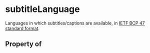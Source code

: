 # subtitleLanguage

Languages in which subtitles/captions are available, in <a href="http://tools.ietf.org/html/bcp47">IETF BCP 47 standard format</a>.

## Property of



